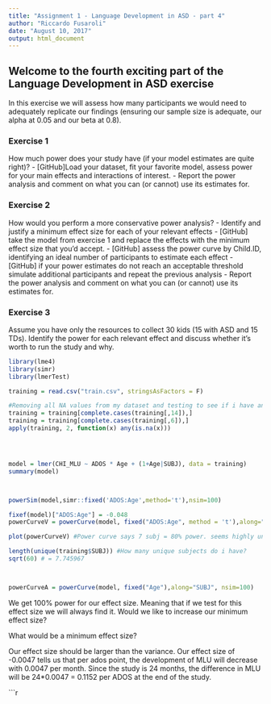 ```yaml
---
title: "Assignment 1 - Language Development in ASD - part 4"
author: "Riccardo Fusaroli"
date: "August 10, 2017"
output: html_document
---
```



## Welcome to the fourth exciting part of the Language Development in ASD exercise

In this exercise we will assess how many participants we would need to adequately replicate our findings (ensuring our sample size is adequate, our alpha at 0.05 and our beta at 0.8).

### Exercise 1

How much power does your study have (if your model estimates are quite right)?
- [GitHub]Load your dataset, fit your favorite model, assess power for your main effects and interactions of interest.
- Report the power analysis and comment on what you can (or cannot) use its estimates for.

### Exercise 2

How would you perform a more conservative power analysis?
- Identify and justify a minimum effect size for each of your relevant effects
- [GitHub] take the model from exercise 1 and replace the effects with the minimum effect size that you'd accept.
- [GitHub] assess the power curve by Child.ID, identifying an ideal number of participants to estimate each effect
- [GitHub] if your power estimates do not reach an acceptable threshold simulate additional participants and repeat the previous analysis
- Report the power analysis and comment on what you can (or cannot) use its estimates for.


### Exercise 3

Assume you have only the resources to collect 30 kids (15 with ASD and 15 TDs). Identify the power for each relevant effect and discuss whether it's worth to run the study and why.
```r
library(lme4)
library(simr)
library(lmerTest)

training = read.csv("train.csv", stringsAsFactors = F)

#Removing all NA values from my dataset and testing to see if i have any NA remaining.
training = training[complete.cases(training[,14]),]
training = training[complete.cases(training[,6]),]
apply(training, 2, function(x) any(is.na(x)))





```

```r
model = lmer(CHI_MLU ~ ADOS * Age + (1+Age|SUBJ), data = training)
summary(model)



powerSim(model,simr::fixed('ADOS:Age',method='t'),nsim=100)

fixef(model)["ADOS:Age"] = -0.048
powerCurveV = powerCurve(model, fixed("ADOS:Age", method = 't'),along="SUBJ", nsim=200)

plot(powerCurveV) #Power curve says 7 subj = 80% power. seems highly unlikely.

length(unique(training$SUBJ)) #How many unique subjects do i have?
sqrt(60) # = 7.745967




```

```r

powerCurveA = powerCurve(model, fixed("Age"),along="SUBJ", nsim=100)
```



We get 100% power for our effect size. Meaning that if we test for this effect size we will always find it. Would we like to increase our minimum effect size?

What would be a minimum effect size?

Our effect size should be larger than the variance. Our effect size of -0.0047 tells us that per ados point, the development of MLU will decrease with 0.0047 per month. Since the study is 24 months, the difference in MLU will be 24*0.0047 = 0.1152 per ADOS at the end of the study. 



```r


